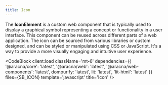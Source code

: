 ```yaml
---
title: Icon
---
```



The **IconElement** is a custom web component that is typically used to display a graphical symbol representing a concept or functionality in a user interface. This component can be reused across different parts of a web application. The icon can be sourced from various libraries or custom designed, and can be styled or manipulated using CSS or JavaScript. It's a way to provide a more visually engaging and intuitive user experience.

<IconComponentBlock client:load />

<CodeBlock
  client:load
  className='mt-6'
  dependencies={{
    '@aracna/core': 'latest',
    '@aracna/web': 'latest',
    '@aracna/web-components': 'latest',
    dompurify: 'latest',
    lit: 'latest',
    'lit-html': 'latest'
  }}
  files={SB_ICON}
  template='javascript'
  title='Icon'
/>
